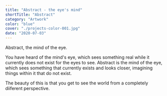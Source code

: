 ```yaml
---
title: "Abstract - the eye's mind"
shortTitle: "Abstract"
category: "Artwork"
color: "blue"
cover: "./projects-color-001.jpg"
date: "2020-07-03"
---
```


Abstract, the mind of the eye. 

You have heard of the mind's eye, which sees something real while it currently does not exist for the eyes to see. Abstract is the mind of the eye, which sees something that currently exists and looks closer, imagining things within it that do not exist.

The beauty of this is that you get to see the world from a completely diiferent perspective.